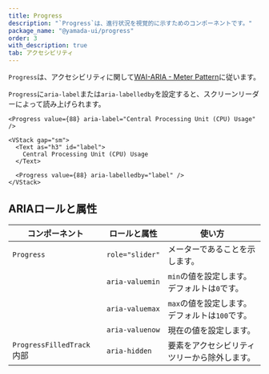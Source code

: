 ```yaml
---
title: Progress
description: "`Progress`は、進行状況を視覚的に示すためのコンポーネントです。"
package_name: "@yamada-ui/progress"
order: 3
with_description: true
tab: アクセシビリティ
---
```


`Progress`は、アクセシビリティに関して[WAI-ARIA - Meter Pattern](https://www.w3.org/WAI/ARIA/apg/patterns/meter/)に従います。

`Progress`に`aria-label`または`aria-labelledby`を設定すると、スクリーンリーダーによって読み上げられます。

```tsx live=false
<Progress value={88} aria-label="Central Processing Unit (CPU) Usage" />
```

```tsx live=false
<VStack gap="sm">
  <Text as="h3" id="label">
    Central Processing Unit (CPU) Usage
  </Text>

  <Progress value={88} aria-labelledby="label" />
</VStack>
```

## ARIAロールと属性

| コンポーネント                        | ロールと属性    | 使い方                                         |
| ------------------------------------- | --------------- | ---------------------------------------------- |
| `Progress`                            | `role="slider"` | メーターであることを示します。                 |
|                                       | `aria-valuemin` | `min`の値を設定します。デフォルトは`0`です。   |
|                                       | `aria-valuemax` | `max`の値を設定します。デフォルトは`100`です。 |
|                                       | `aria-valuenow` | 現在の値を設定します。                         |
| `ProgressFilledTrack` <Tag>内部</Tag> | `aria-hidden`   | 要素をアクセシビリティツリーから除外します。   |

